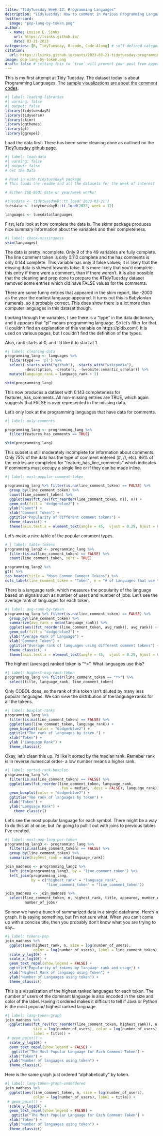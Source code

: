 ```yaml
---
title: "TidyTuesday Week 12: Programming Languages"
description: "TidyTuesday: How to comment in Various Programming Languages"
twitter-card:
  image: "pop-lang-by-token.png"
author:
  - name: Louise E. Sinks
    url: https://lsinks.github.io/
    date: 03-21-2023
categories: [R, TidyTuesday, R-code, Code-Along] # self-defined categories
citation:
  url: https://lsinks.github.io/posts/2023-03-21-tidytuesday-programming-languages/ 
image: pop-lang-by-token.png
draft: false # setting this to `true` will prevent your post from appearing on your listing page until you're ready!
---
```


This is my first attempt at Tidy Tuesday. The dataset today is about Programming Languages. The [sample visualizations are about the comment codes](https://pldb.com/posts/does-every-programming-language-support-line-comments.html).

```r
#| label: loading-libraries
#| warning: false
#| output: false
library(tidytuesdayR)
library(tidyverse)
library(skimr)
library(ggthemes)
library(gt)
library(ggrepel)
```

Load the data first. There has been some cleaning done as outlined on the [TidyTuesday github page](https://github.com/rfordatascience/tidytuesday/blob/master/data/2023/2023-03-21/readme.md).

```r
#| label: load-data
#| warning: false
#| output: false
# Get the Data

# Read in with tidytuesdayR package 
# This loads the readme and all the datasets for the week of interest

# Either ISO-8601 date or year/week works!

#tuesdata <- tidytuesdayR::tt_load('2023-03-21')
tuesdata <- tidytuesdayR::tt_load(2023, week = 12)

languages <- tuesdata$languages

```

First, let's look at how complete the data is. The skimr package produces nice summary information about the variables and their completeness.

```r
#| label: check-missingness
skim(languages)
```

The data is pretty incomplete. Only 9 of the 49 variables are fully complete. The line comment token is only 0.110 complete and the has comments is only 0.144 complete. This variable has only 3 false values; it is likely that the missing data is skewed towards false. It is more likely that you'd complete this entry if there were a comment, than if there weren't. It is also possible that the cleaning and prep done to prepare the #TidyTuesday dataset removed some entries which did have FALSE values for the comments.

There are some funny entries that appeared in the skim report, like -2000 as the year the earliest language appeared. It turns out this is Babylonian numerals, so it probably correct. This does show there is a lot more than computer languages in this dataset though.

Looking through the variables, I see there is a "type" in the data dictionary, and it appears that "pl" means programming language. So let's filter for that. (I couldn't find an explanation of this variable on https://pldb.com/) It is used on various pages, but I couldn't find the definition of the types.

Also, rank starts at 0, and I'd like it to start at 1.

```r
#| label: cleaning-data
programming_lang <- languages %>%
  filter(type == 'pl') %>%
  select(-starts_with("github"), -starts_with("wikipedia"),
         -description, -creators, -(website:semantic_scholar)) %>%
  mutate(language_rank = language_rank + 1)

skim(programming_lang)
```

This now produces a dataset with 0.143 completeness for features_has_comments. All non-missing entries are TRUE, which again suggests that FALSE is over represented in the missing data.

Let's only look at the programming languages that have data for comments.

```r
#| label: only-comments

programming_lang <- programming_lang %>%
  filter(features_has_comments == TRUE)

skim(programming_lang)
```

This subset is still moderately incomplete for information about comments. Only 75% of the data has the type of comment entered (#, //, etc). 86% of the entries are completed for "feature_has_line_comments" which indicates if comments must occupy a single line or if they can be made inline.

```r
#| label: most-popular-comment-token

programming_lang %>% filter(is.na(line_comment_token) == FALSE) %>%
  group_by(line_comment_token) %>%
  count(line_comment_token) %>%
  ggplot(aes(fct_rev(fct_reorder(line_comment_token, n)), n)) +
  geom_col(fill = "dodgerblue2") +
  ylab("Count") +
  xlab("Comment Token") +
  ggtitle("Popularity of different comment tokens") +
  theme_classic() +
  theme(axis.text.x = element_text(angle = 45,  vjust = 0.25, hjust = 0.25))

```

Let's make a nice table of the popular comment types.

```r
# | label: table-tokens
programming_lang2 <- programming_lang %>%
  filter(is.na(line_comment_token) == FALSE) %>%
  count(line_comment_token, sort = TRUE) 

programming_lang2 %>%
gt() %>%
tab_header(title = "Most Common Comment Tokens") %>%
cols_label(line_comment_token = "Token", n = "# of Languages that use token")
```

There is a language rank, which measures the popularity of the language based on signals such as number of users and number of jobs. Let's see the average rank of languages for each token.

```r
#| label: avg-rank-by-token
programming_lang %>% filter(is.na(line_comment_token) == FALSE) %>%
  group_by(line_comment_token) %>%
  summarize(avg_rank = mean(language_rank)) %>%
  ggplot(aes((fct_reorder(line_comment_token, avg_rank)), avg_rank)) +
  geom_col(fill = "dodgerblue2") +
  ylab("Average Rank of Language") +
  xlab("Comment Token") +
  ggtitle("Average rank of languages using different comment tokens") +
  theme_classic() +
  theme(axis.text.x = element_text(angle = 45,  vjust = 0.25, hjust = 0.25))
```

The highest (average) ranked token is "\*\>". What languages use this?

```r
#| label: highest-avg-rank-token
programming_lang %>% filter(line_comment_token == "*>") %>%
  select(title, language_rank, line_comment_token)
```

Only COBOL does, so the rank of this token isn't diluted by many less popular languages. We can view the distribution of the language ranks for all the tokens.

```r
#| label: boxplot-ranks
programming_lang %>%
  filter(is.na(line_comment_token) == FALSE) %>%
  ggplot(aes(line_comment_token, language_rank)) +
  geom_boxplot(color = "dodgerblue2") +
  ggtitle("The rank of languages by token.") +
  xlab("Token") +
  ylab ("Language Rank") +
  theme_classic()
```

Okay, let's clean this up. I'd like it sorted by the median rank. Remeber rank is in reverse numerical order- a low number means a higher rank.

```r
#| label: sorted-rank-boxplot
programming_lang %>%
  filter(is.na(line_comment_token) == FALSE) %>%
  ggplot(aes(fct_reorder(line_comment_token, language_rank,
                         .fun = median, .desc = FALSE), language_rank)) +
  geom_boxplot(color = "dodgerblue2") +
  ggtitle("The rank of languages by token") +
  xlab("Token") +
  ylab("Language Rank") +
    theme_classic()

```

Let's see the most popular language for each symbol. There might be a way to do this all at once, but I'm going to pull it out with joins to previous tables I've created.

```r
#| label: most-pop-lang-per-token
programming_lang3 <- programming_lang %>%
  filter(is.na(line_comment_token) == FALSE) %>%
  group_by(line_comment_token) %>%
  summarize(highest_rank = min(language_rank)) 

join_madness <- programming_lang2 %>%
  left_join(programming_lang3, by = "line_comment_token") %>% 
  left_join(programming_lang, 
            by = c("highest_rank" = "language_rank",
                   "line_comment_token" = "line_comment_token")) 

join_madness <- join_madness %>%
  select(line_comment_token, n, highest_rank, title, appeared, number_of_users,
         number_of_jobs)
```

So now we have a bunch of summarized data in a single dataframe. Here's a graph. It is saying something, but I'm not sure what. When you can't come up with a concise title, then you probably don't know what you are trying to say...

```r
#| label: tokens-pop
join_madness %>%
  ggplot(aes(highest_rank, n, size = log(number_of_users), 
             color = log(number_of_users), label = line_comment_token)) +
  scale_y_log10() +
  scale_x_log10() +
  geom_text_repel(show.legend = FALSE) +
  ggtitle("Popularity of tokens by language rank and usage") +
  xlab("Highest Rank of language using Token") +
  ylab("Number of Languages using token") +
  theme_classic()

```

This is a visualization of the highest ranked languages for each token. The number of users of the dominant language is also encoded in the size and color of the label. Having it ordered makes it difficult to tell if Java or Python is the most popular/ highest ranked language.

```r
#| label: lang-token-graph
join_madness %>%
  ggplot(aes(fct_rev(fct_reorder(line_comment_token, highest_rank)), n,
             size = log(number_of_users), color = log(number_of_users),
             label = title)) +
 # geom_point() +
  scale_y_log10() +
  geom_text_repel(show.legend = FALSE) +
   ggtitle("The Most Popular Language for Each Comment Token") +
  xlab("Token") +
  ylab("Number of languages using token") +
  theme_classic()
```

Here is the same graph just ordered "alphabetically" by token.

```r
#| label: lang-token-graph-undordered
join_madness %>%
  ggplot(aes(line_comment_token, n, size = log(number_of_users), 
             color = log(number_of_users), label = title)) +
 # geom_point() +
  scale_y_log10() +
  geom_text_repel(show.legend = FALSE) +
   ggtitle("The Most Popular Language for Each Comment Token") +
  xlab("Token") +
  ylab("Number of languages using token") +
  theme_classic()
```
